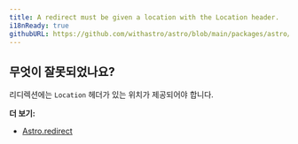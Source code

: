 ```yaml
---
title: A redirect must be given a location with the Location header.
i18nReady: true
githubURL: https://github.com/withastro/astro/blob/main/packages/astro/src/core/errors/errors-data.ts
---
```


## 무엇이 잘못되었나요?

리디렉션에는 `Location` 헤더가 있는 위치가 제공되어야 합니다.

**더 보기:**

-  [Astro.redirect](/ko/reference/api-reference/#redirect)
